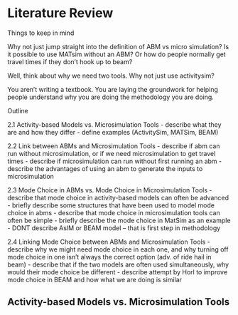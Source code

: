 # Literature Review

Things to keep in mind

Why not just jump straight into the definition of ABM vs micro simulation? Is it possible to use MATsim without an ABM? Or how do people normally get travel times if they don't hook up to beam?

Well, think about why we need two tools. Why not just use activitysim?

You aren't writing a textbook. You are laying the groundwork for helping people understand why you are doing the methodology you are doing.

Outline

2.1 Activity-based Models vs. Microsimulation Tools
- describe what they are and how they differ
- define examples (ActivitySim, MATSim, BEAM)

2.2 Link between ABMs and Microsimulation Tools
- describe if abm can run without microsimulation, or if we need microsimulation to get travel times
- describe if microsimulation can run without first running an abm
- describe the advantages of using an abm to generate the inputs to microsimulation

2.3 Mode Choice in ABMs vs. Mode Choice in Microsimulation Tools
- describe that mode choice in activity-based models can often be advanced
- briefly describe some structures that have been used to model mode choice in abms
- describe that mode choice in microsimulation tools can often be simple
- briefly describe the mode choice in MatSim as an example
- DONT describe AsIM or BEAM model -- that is first step in methodology 

2.4 Linking Mode Choice between ABMs and Microsimulation Tools
- describe why we might need mode choice in each one, and why turning off mode choice in one isn't always the correct option (adv. of ride hail in beam)
- describe that if the two models are often used simultaneously, why would their mode choice be different
- describe attempt by Horl to improve mode choice in BEAM and how what we are doing is similar

## Activity-based Models vs. Microsimulation Tools












